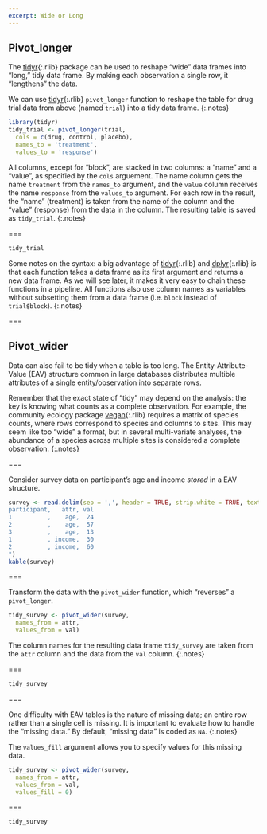 ```yaml
---
excerpt: Wide or Long
---
```


## Pivot_longer

The [tidyr](){:.rlib} package can be used to reshape "wide" data frames into "long," tidy data frame. By making each observation a single row, it "lengthens" the data. 

We can use [tidyr](){:.rlib} `pivot_longer` function to reshape the table for drug trial data from above (named `trial`) into a tidy data frame.
{:.notes}

```r
library(tidyr)
tidy_trial <- pivot_longer(trial,
  cols = c(drug, control, placebo),
  names_to = 'treatment',
  values_to = 'response')
```

All columns, except for "block", are stacked in two columns: a "name" and a
"value", as specified by the `cols` arguement. The name column gets the name `treatment` from the `names_to` argument,
and the `value` column receives the name `response` from the `values_to` argument. 
For each row in the result, the "name" (treatment) is taken from the name
of the column and the "value" (response) from the data in the column. The resulting table is saved as `tidy_trial`.
{:.notes}

===

```r
tidy_trial
```

Some notes on the syntax: a big advantage of [tidyr](){:.rlib} and
[dplyr](){:.rlib} is that each function takes a data frame as its first argument
and returns a new data frame. As we will see later, it makes it very easy to
chain these functions in a pipeline. All functions also use column names as
variables without subsetting them from a data frame (i.e. `block` instead of
`trial$block`).
{:.notes}

===

## Pivot_wider

Data can also fail to be tidy when a table is too long. The
Entity-Attribute-Value (EAV) structure common in large databases distributes
multible attributes of a single entity/observation into separate rows.

Remember that the exact state of "tidy" may depend on the analysis: the key is
knowing what counts as a complete observation. For example, the community
ecology package [vegan](){:.rlib} requires a matrix of species counts, where
rows correspond to species and columns to sites. This may seem like too "wide" a
format, but in several multi-variate analyses, the abundance of a
species across multiple sites is considered a complete observation.
{:.notes}

===

Consider survey data on participant's age and income *stored* in a EAV
structure.

```r
survey <- read.delim(sep = ',', header = TRUE, strip.white = TRUE, text = "
participant,   attr, val
1          ,    age,  24
2          ,    age,  57
3          ,    age,  13
1          , income,  30
2          , income,  60
")
kable(survey)
```

===

Transform the data with the `pivot_wider` function, which "reverses" a `pivot_longer`. 

```r
tidy_survey <- pivot_wider(survey,
  names_from = attr,
  values_from = val)
```

The column names for the resulting data frame `tidy_survey` are taken from the `attr` column and the data from the `val` column.
{:.notes}

===

```r
tidy_survey
```

===

One difficulty with EAV tables is the nature of missing data; an entire row
rather than a single cell is missing. It is important to evaluate how to handle the "missing data." By default, "missing data" is coded as `NA`. 
{:.notes}

The `values_fill` argument allows you to specify values for this missing data. 

```r
tidy_survey <- pivot_wider(survey,
  names_from = attr,
  values_from = val,
  values_fill = 0)
```

===

```r
tidy_survey
```
